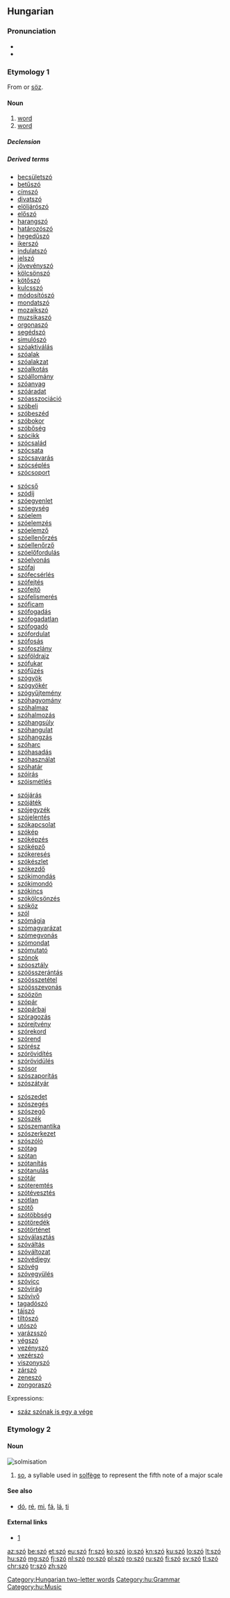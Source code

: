 {{also|sző}}
==Hungarian==

===Pronunciation===
* {{hu-IPA}}
* {{audio|Hu-szó.ogg|Audio|lang=hu}}

===Etymology 1===
From {{etyl|fiu-ugr-pro|hu}} {{m|fiu-ugr-pro|*sawɜ}} or {{etyl|otk|hu}} [[söz]].

====Noun====
{{hu-noun|pl=szavak}}

# [[word]] {{gloss|smallest unit of language which has a particular meaning}}
# [[word]] {{gloss|promise; oath or guarantee}}
#: {{ux|hu|Soha nem szegi meg a '''szavát'''.|He/she never breaks his/her word.|inline=1}}

=====Declension=====
{{hu-infl-nom|szava|o|-|stem2=szó}}{{hu-pos-atok|szav||ai}}

=====Derived terms=====
{{der-top4}}
* [[becsületszó]]
* [[betűszó]]
* [[címszó]]
* [[divatszó]]
* [[elöljárószó]]
* [[előszó]]
* [[harangszó]]
* [[határozószó]]
* [[hegedűszó]]
* [[ikerszó]]
* [[indulatszó]]
* [[jelszó]]
* [[jövevényszó]]
* [[kölcsönszó]]
* [[kötőszó]]
* [[kulcsszó]]
* [[módosítószó]]
* [[mondatszó]]
* [[mozaikszó]]
* [[muzsikaszó]]
* [[orgonaszó]]
* [[segédszó]]
* [[simulószó]]
* [[szóaktiválás]]
* [[szóalak]]
* [[szóalakzat]]
* [[szóalkotás]]
* [[szóállomány]]
* [[szóanyag]]
* [[szóáradat]]
* [[szóasszociáció]]
* [[szóbeli]]
* [[szóbeszéd]]
* [[szóbokor]]
* [[szóbőség]]
* [[szócikk]]
* [[szócsalád]]
* [[szócsata]]
* [[szócsavarás]]
* [[szócséplés]]
* [[szócsoport]]
{{der-mid4}}
* [[szócső]]
* [[szódíj]]
* [[szóegyenlet]]
* [[szóegység]]
* [[szóelem]]
* [[szóelemzés]]
* [[szóelemző]]
* [[szóellenőrzés]]
* [[szóellenőrző]]
* [[szóelőfordulás]]
* [[szóelvonás]]
* [[szófaj]]
* [[szófecsérlés]]
* [[szófejtés]]
* [[szófejtő]]
* [[szófelismerés]]
* [[szóficam]]
* [[szófogadás]]
* [[szófogadatlan]]
* [[szófogadó]]
* [[szófordulat]]
* [[szófosás]]
* [[szófoszlány]]
* [[szóföldrajz]]
* [[szófukar]]
* [[szófűzés]]
* [[szógyök]]
* [[szógyökér]]
* [[szógyűjtemény]]
* [[szóhagyomány]]
* [[szóhalmaz]]
* [[szóhalmozás]]
* [[szóhangsúly]]
* [[szóhangulat]]
* [[szóhangzás]]
* [[szóharc]]
* [[szóhasadás]]
* [[szóhasználat]]
* [[szóhatár]]
* [[szóírás]]
* [[szóismétlés]]
{{der-mid4}}
* [[szójárás]]
* [[szójáték]]
* [[szójegyzék]]
* [[szójelentés]]
* [[szókapcsolat]]
* [[szókép]]
* [[szóképzés]]
* [[szóképző]]
* [[szókeresés]]
* [[szókészlet]]
* [[szókezdő]]
* [[szókimondás]]
* [[szókimondó]]
* [[szókincs]]
* [[szókölcsönzés]]
* [[szóköz]]
* [[szól]]
* [[szómágia]]
* [[szómagyarázat]]
* [[szómegvonás]]
* [[szómondat]]
* [[szómutató]]
* [[szónok]]
* [[szóosztály]]
* [[szóösszerántás]]
* [[szóösszetétel]]
* [[szóösszevonás]]
* [[szóözön]]
* [[szópár]]
* [[szópárbaj]]
* [[szóragozás]]
* [[szórejtvény]]
* [[szórekord]]
* [[szórend]]
* [[szórész]]
* [[szórövidítés]]
* [[szórövidülés]]
* [[szósor]]
* [[szószaporítás]]
* [[szószátyár]]
{{der-mid4}}
* [[szószedet]]
* [[szószegés]]
* [[szószegő]]
* [[szószék]]
* [[szószemantika]]
* [[szószerkezet]]
* [[szószóló]]
* [[szótag]]
* [[szótan]]
* [[szótanítás]]
* [[szótanulás]]
* [[szótár]]
* [[szóteremtés]]
* [[szótévesztés]]
* [[szótlan]]
* [[szótő]]
* [[szótöbbség]]
* [[szótöredék]]
* [[szótörténet]]
* [[szóválasztás]]
* [[szóváltás]]
* [[szóváltozat]]
* [[szóvédjegy]]
* [[szóvég]]
* [[szóvegyülés]]
* [[szóvicc]]
* [[szóvirág]]
* [[szóvivő]]
* [[tagadószó]]
* [[tájszó]]
* [[tiltószó]]
* [[utószó]]
* [[varázsszó]]
* [[végszó]]
* [[vezényszó]]
* [[vezérszó]]
* [[viszonyszó]]
* [[zárszó]]
* [[zeneszó]]
* [[zongoraszó]]
{{der-bottom}}
;Expressions:
* [[száz szónak is egy a vége]]

===Etymology 2===
{{rfe|lang=hu}}

====Noun====
[[Image:Szolmizáció.JPG|thumb|solmisation]]
{{hu-noun|k}}

# [[so]], a syllable used in [[solfège]] to represent the fifth note of a major scale

====See also====
* [[dó]], [[ré]], [[mi]], [[fá]], [[lá]], [[ti]]

====External links====
* [http://cotcot.hu/miez/cikk/1579]

[[Category:Hungarian two-letter words]]
[[Category:hu:Grammar]]
[[Category:hu:Music]]

[[az:szó]]
[[be:szó]]
[[et:szó]]
[[eu:szó]]
[[fr:szó]]
[[ko:szó]]
[[io:szó]]
[[kn:szó]]
[[ku:szó]]
[[lo:szó]]
[[lt:szó]]
[[hu:szó]]
[[mg:szó]]
[[fj:szó]]
[[nl:szó]]
[[no:szó]]
[[pl:szó]]
[[ro:szó]]
[[ru:szó]]
[[fi:szó]]
[[sv:szó]]
[[tl:szó]]
[[chr:szó]]
[[tr:szó]]
[[zh:szó]]